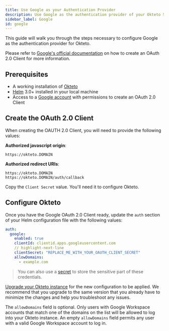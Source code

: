 ```yaml
---
title: Use Google as your Authentication Provider
description: Use Google as the authentication provider of your Okteto Self-hosted instance
sidebar_label: Google
id: google
---
```


This guide will walk you through the steps necessary to configure Google as the authentication provider for Okteto.

Please refer to [Google's official documentation](https://support.google.com/cloud/answer/6158849?hl=en) on how to create an OAuth 2.0 Client for more information.

## Prerequisites

- A working installation of [Okteto](get-started/install/index.mdx)
- [Helm](https://helm.sh/docs/intro/install/) 3.0+ installed in your local machine
- Access to a [Google account](https://cloud.google.com/) with permissions to create an OAuth 2.0 Client

## Create the OAuth 2.0 Client

When creating the OAUTH 2.0 Client, you will need to provide the following values:

**Authorized javascript origin**:

```
https://okteto.DOMAIN
```

**Authorized redirect URIs**:

```
https://okteto.DOMAIN
https://okteto.DOMAIN/auth/callback
```

Copy the `Client Secret` value. You'll need it to configure Okteto.

## Configure Okteto

Once you have the Google OAuth 2.0 Client ready, update the `auth` section of your Helm configuration file with the following values:

```yaml title="config.yaml"
auth:
  google:
    enabled: true
    clientId: clientid.apps.googleusercontent.com
    // highlight-next-line
    clientSecret: "REPLACE_ME_WITH_YOUR_OAUTH_CLIENT_SECRET"
    allowDomains:
      - example.com
```

> You can also use a [secret](self-hosted/helm-configuration.mdx#store-sensitive-configuration-values-using-a-secret) to store the sensitive part of these credentials.

[Upgrade your Okteto instance](self-hosted/manage/upgrade.mdx) for the new configuration to be applied.
We recommend that you upgrade to the same version that you already have to minimize the changes and help you troubleshoot any issues.

The `allowDomains` field is optional. Only users with Google Workspace accounts that match one of the domains on the list will be allowed to log into your Okteto instance.
An empty `allowDomains` field permits any user with a valid Google Workspace account to log in.
